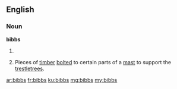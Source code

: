 ==English==

===Noun===
'''bibbs'''

# {{plural of|bibb}}
# {{context|nautical}} Pieces of [[timber]] [[bolt]]ed to certain parts of a [[mast]] to support the [[trestletree]]s.

[[ar:bibbs]]
[[fr:bibbs]]
[[ku:bibbs]]
[[mg:bibbs]]
[[my:bibbs]]